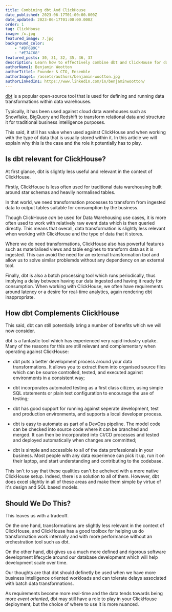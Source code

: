 ```yaml
---
title: Combining dbt And ClickHouse 
date_published: 2023-06-17T01:00:00.000Z
date_updated: 2023-06-17T01:00:00.000Z
order: 1
tag: ClickHouse
image: /x.jpg
featured_image: 7.jpg
background_color:
    - "#DF6B9C"
    - "#E74C68"
featured_posts: 30, 31, 32, 35, 36, 37
description: Learn how to effectively combine dbt and ClickHouse for data transformation and analytics. Discover best practices, use cases, and implementation strategies for leveraging dbt's transformation capabilities with ClickHouse's high-performance database.
authorName1: Benjamin Wootton
authorTitle1: Founder & CTO, Ensemble
authorImage1: /assets/authors/benjamin-wootton.jpg
authorLinkedIn1: https://www.linkedin.com/in/benjaminwootton/
--- 
```



<Article data={frontmatter}>

<InformationEmbed url="https://www.youtube.com/watch?v=gS07tUxZYAk" title="See our video on Combining dbt and ClickHouse Cloud"></InformationEmbed>

[dbt](https://getdbt.com) is a popular open-source tool that is used for defining and running data transformations within data warehouses. 

Typically, it has been used against cloud data warehouses such as Snowflake, BigQuery and Redshift to transform relational data and structure it for traditional business intelligence purposes.  

This said, it still has value when used against ClickHouse and when working with the type of data that is usually stored within it.  In this article we will explain why this is the case and the role it potentially has to play.

## Is dbt relevant for ClickHouse?

At first glance, dbt is slightly less useful and relevant in the context of ClickHouse.  

Firstly, ClickHouse is less often used for traditional data warehousing built around star schemas and heavily normalised tables.   

In that world, we need transformation processes to transform from ingested data to output tables suitable for consumption by the business.  

Though ClickHouse _can_ be used for Data Warehousing use cases, it is more often used to work with relatively raw event data which is then queried directly.  This means that overall, data transformation is slightly less relevant when working with ClickHouse and the type of data that it stores.   

Where we do need transformations, ClickHouse also has powerful features such as materialised views and table engines to transform data as it is ingested.  This can avoid the need for an external transformation tool and allow us to solve similar problemds without any dependency on an external tool. 

Finally, dbt is also a batch processing tool which runs periodically, thus implying a delay between having our data ingested and having it ready for consumption.   When working with ClickHouse, we often have requirements around latency or a desire for real-time analytics, again rendering dbt inappropriate.  

## How dbt Complements ClickHouse

This said, dbt can still potentially bring a number of benefits which we will now consider. 

dbt is a fantastic tool which has experienced very rapid industry uptake.  Many of the reasons for this are still relevant and complementary when operating against ClickHouse:

- dbt puts a better development process around your data transformations.  It allows you to extract them into organised source files which can be source controlled, tested, and executed against environments in a consistent way;

- dbt incorporates automated testing as a first class citizen, using simple SQL statements or plain text configuration to encourage the use of testing;

- dbt has good support for running against seperate development, test and production environments, and supports a local developer process.

- dbt is easy to automate as part of a DevOps pipeline.  The model code can be checked into source code where it can be branched and merged.  It can then be incorporated into CI/CD processes and tested and deployed automatically when changes are committed;

- dbt is simple and accessible to all of the data professionals in your business.  Most people with any data experience can pick it up, run it on their laptop, and start understanding and contributing to the codebase.

This isn't to say that these qualities can't be acheived with a more native ClickHouse setup.  Indeed, there is a solution to all of them.  However, dbt does excel slightly in all of these areas and make them simple by virtue of it's design and SQL based models.

## Should We Do This?

This leaves us with a tradeoff.  

On the one hand, transformations are slightly less relevant in the context of ClickHouse, and ClickHouse has a good toolbox for helping us do transformation work internally and with more performance without an orchestration tool such as dbt.

On the other hand, dbt gives us a much more defined and rigorous software development lifecycle around our database development which will help development scale over time.  

Our thoughts are that dbt should definetly be used when we have more business intelligence oriented workloads and can tolerate delays associated with batch data transformations.

As requirements become more real-time and the data tends towards being more _event oriented_, dbt may still have a role to play in your ClickHouse deployment, but the choice of where to use it is more nuanced.

</Article>